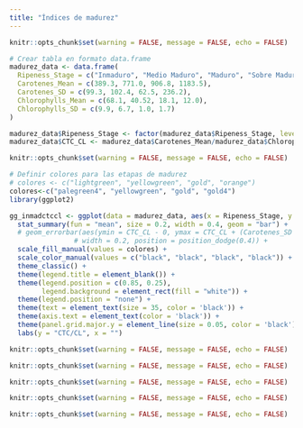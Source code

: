 ```yaml
---
title: "Índices de madurez"
---
```


```r
knitr::opts_chunk$set(warning = FALSE, message = FALSE, echo = FALSE)

# Crear tabla en formato data.frame
madurez_data <- data.frame(
  Ripeness_Stage = c("Inmaduro", "Medio Maduro", "Maduro", "Sobre Maduro"),
  Carotenes_Mean = c(389.3, 771.0, 906.8, 1183.5),
  Carotenes_SD = c(99.3, 102.4, 62.5, 236.2),
  Chlorophylls_Mean = c(68.1, 40.52, 18.1, 12.0),
  Chlorophylls_SD = c(9.9, 6.7, 1.0, 1.7)
)

madurez_data$Ripeness_Stage <- factor(madurez_data$Ripeness_Stage, levels = c("Inmaduro", "Medio Maduro", "Maduro", "Sobre Maduro"))
madurez_data$CTC_CL <- madurez_data$Carotenes_Mean/madurez_data$Chlorophylls_Mean

```

```r
knitr::opts_chunk$set(warning = FALSE, message = FALSE, echo = FALSE)

# Definir colores para las etapas de madurez
# colores <- c("lightgreen", "yellowgreen", "gold", "orange")
colores<-c("palegreen4", "yellowgreen", "gold", "gold4")
library(ggplot2)

gg_inmadctccl <- ggplot(data = madurez_data, aes(x = Ripeness_Stage, y = CTC_CL, fill = Ripeness_Stage, color = Ripeness_Stage)) +
  stat_summary(fun = "mean", size = 0.2, width = 0.4, geom = "bar") +
  # geom_errorbar(aes(ymin = CTC_CL - 0, ymax = CTC_CL + (Carotenes_SD / Chlorophylls_Mean)), 
                # width = 0.2, position = position_dodge(0.4)) +
  scale_fill_manual(values = colores) +
  scale_color_manual(values = c("black", "black", "black", "black")) +
  theme_classic() +
  theme(legend.title = element_blank()) +
  theme(legend.position = c(0.85, 0.25),
        legend.background = element_rect(fill = "white")) +
  theme(legend.position = "none") +
  theme(text = element_text(size = 35, color = 'black')) +
  theme(axis.text = element_text(color = 'black')) +
  theme(panel.grid.major.y = element_line(size = 0.05, color = 'black')) +
  labs(y = "CTC/CL", x = "")


```

```r
knitr::opts_chunk$set(warning = FALSE, message = FALSE, echo = FALSE)


```

```r
knitr::opts_chunk$set(warning = FALSE, message = FALSE, echo = FALSE)


```

```r
knitr::opts_chunk$set(warning = FALSE, message = FALSE, echo = FALSE)


```

```r
knitr::opts_chunk$set(warning = FALSE, message = FALSE, echo = FALSE)


```

```r
knitr::opts_chunk$set(warning = FALSE, message = FALSE, echo = FALSE)


```


